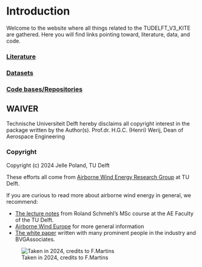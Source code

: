 # Introduction {.unnumbered}

Welcome to the website where all things related to the TUDELFT_V3_KITE are gathered.
Here you will find links pointing toward, literature, data, and code.

### [Literature](docs/literature.md) {.unnumbered}

### [Datasets](docs/datasets.md) {.unnumbered}

### [Code bases/Repositories](docs/code_bases.md) {.unnumbered}

## WAIVER {.unnumbered}

Technische Universiteit Delft hereby disclaims all copyright interest in the package written by the Author(s).
Prof.dr. H.G.C. (Henri) Werij, Dean of Aerospace Engineering

### Copyright {.unnumbered}
Copyright (c) 2024 Jelle Poland, TU Delft
 

::: {.callout-note}
These efforts all come from [Airborne Wind Energy Research Group](https://github.com/awegroup/.github/edit/main/profile/README.md)  at TU Delft.

If you are curious to read more about airborne wind energy in general, we recommend:

- [The lecture notes](https://awecourse.github.io/slides/) from Roland Schmehl's MSc course at the AE Faculty of the TU Delft.
- [Airborne Wind Europe](https://airbornewindeurope.org/) for more general information 
- [The white paper](https://airbornewindeurope.org/wp-content/uploads/2023/03/BVGA-Getting-Airborne-White-Paper-220929.pdf) written with many prominent people in the industry and BVGAssociates.

![Taken in 2024, credits to F.Martins](data/images/awegroup_team.jpg)

:::

<!-- 
::: {.callout-note}
These guides were initially developed by the [TU Delft Digital Competence Centre](https://dcc.tudelft.nl). All members of the AWE group are encouraged to modify the guides to:

1. reflect the development practices in the group
2. share solutions and templates
3. support the on- and offboarding of group members

The DCC will not maintain these guides after completion of the DCC support in August 2024, but instead adopt them in the [DCC Guides](https://tu-delft-dcc.github.io/welcome.html).

::: -->
